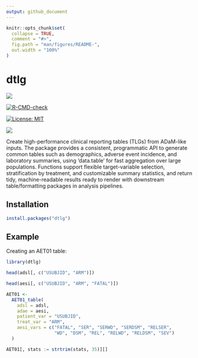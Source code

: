 ```yaml
---
output: github_document
---
```


```r
knitr::opts_chunk$set(
  collapse = TRUE,
  comment = "#>",
  fig.path = "man/figures/README-",
  out.width = "100%"
)
```

# dtlg

<!-- badges: start -->
[![](https://www.r-pkg.org/badges/version/dtlg)](https://cran.r-project.org/package=dtlg)

[![R-CMD-check](https://github.com/AscentSoftware/dtlg/actions/workflows/R-CMD-check.yaml/badge.svg)](https://github.com/AscentSoftware/dtlg/actions/workflows/R-CMD-check.yaml)

[![License: MIT](https://img.shields.io/badge/license-MIT-blue.svg)](https://cran.r-project.org/web/licenses/MIT)

[![](http://cranlogs.r-pkg.org/badges/last-month/dtlg)](https://cran.r-project.org/package=dtlg)
<!-- badges: end -->

Create high-performance clinical reporting tables (TLGs) from ADaM-like inputs.
The package provides a consistent, programmatic API to generate common tables
such as demographics, adverse event incidence, and laboratory summaries, using
'data.table' for fast aggregation over large populations. Functions support
flexible target-variable selection, stratification by treatment, and
customizable summary statistics, and return tidy, machine-readable results ready
to render with downstream table/formatting packages in analysis pipelines.

## Installation

``` r
install.packages("dtlg")
```

## Example

Creating an AET01 table:

```r
library(dtlg)

head(adsl[, c("USUBJID", "ARM")])

head(aesi[, c("USUBJID", "ARM", "FATAL")])

AET01 <-
  AET01_table(
    adsl = adsl,
    adae = aesi,
    patient_var = "USUBJID",
    treat_var = "ARM",
    aesi_vars = c("FATAL", "SER", "SERWD", "SERDSM", "RELSER",
                  "WD", "DSM", "REL", "RELWD", "RELDSM", "SEV")
  )

AET01[, stats := strtrim(stats, 35)][]
```


